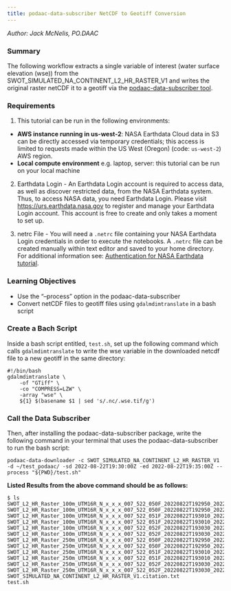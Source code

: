 ```yaml
---
title: podaac-data-subscriber NetCDF to Geotiff Conversion
---
```

*Author: Jack McNelis, PO.DAAC*

### Summary 

The following workflow extracts a single variable of interest (water surface elevation (wse)) from the SWOT_SIMULATED_NA_CONTINENT_L2_HR_RASTER_V1 and writes the original raster netCDF it to a geotiff via the [podaac-data-subscriber tool](https://github.com/podaac/data-subscriber).

### Requirements

1. This tutorial can be run in the following environments:

- **AWS instance running in us-west-2**: NASA Earthdata Cloud data in S3 can be directly accessed via temporary credentials; this access is limited to requests made within the US West (Oregon) (code: `us-west-2`) AWS region.
- **Local compute environment** e.g. laptop, server: this tutorial can be run on your local machine

2. Earthdata Login - An Earthdata Login account is required to access data, as well as discover restricted data, from the NASA Earthdata system. Thus, to access NASA data, you need Earthdata Login. Please visit [https://urs.earthdata.nasa.gov](https://urs.earthdata.nasa.gov) to register and manage your Earthdata Login account. This account is free to create and only takes a moment to set up.

3. netrc File - You will need a `.netrc` file containing your NASA Earthdata Login credentials in order to execute the notebooks. A `.netrc` file can be created manually within text editor and saved to your home directory. For additional information see: [Authentication for NASA Earthdata tutorial](https://nasa-openscapes.github.io/2021-Cloud-Workshop-AGU/tutorials/02_NASA_Earthdata_Authentication.html).

### Learning Objectives

- Use the "--process" option in the podaac-data-subscriber 
- Convert netCDF files to geotiff files using `gdalmdimtranslate` in a bash script

### Create a Bach Script

Inside a bash script entitled, `test.sh`, set up the following command which calls `gdalmdimtranslate` to write the wse variable in the downloaded netcdf file to a new geotiff in the same directory:

```
#!/bin/bash
gdalmdimtranslate \
	-of "GTiff" \
	-co "COMPRESS=LZW" \
	-array "wse" \
	${1} $(basename $1 | sed 's/.nc/.wse.tif/g')
```

### Call the Data Subscriber
Then, after installing the podaac-data-subscriber package, write the following command in your terminal that uses the podaac-data-subscriber to run the bash script:

```
podaac-data-downloader -c SWOT_SIMULATED_NA_CONTINENT_L2_HR_RASTER_V1 -d ~/test_podaac/ -sd 2022-08-22T19:30:00Z -ed 2022-08-22T19:35:00Z --process "${PWD}/test.sh"
```

**Listed Results from the above command should be as follows:**

```
$ ls
SWOT_L2_HR_Raster_100m_UTM16R_N_x_x_x_007_522_050F_20220822T192950_20220822T193011_Dx0000_01.nc
SWOT_L2_HR_Raster_100m_UTM16R_N_x_x_x_007_522_050F_20220822T192950_20220822T193011_Dx0000_01.wse.tif
SWOT_L2_HR_Raster_100m_UTM16R_N_x_x_x_007_522_051F_20220822T193010_20220822T193031_Dx0000_01.nc
SWOT_L2_HR_Raster_100m_UTM16R_N_x_x_x_007_522_051F_20220822T193010_20220822T193031_Dx0000_01.wse.tif
SWOT_L2_HR_Raster_100m_UTM16R_N_x_x_x_007_522_052F_20220822T193030_20220822T193051_Dx0000_01.nc
SWOT_L2_HR_Raster_100m_UTM16R_N_x_x_x_007_522_052F_20220822T193030_20220822T193051_Dx0000_01.wse.tif
SWOT_L2_HR_Raster_250m_UTM16R_N_x_x_x_007_522_050F_20220822T192950_20220822T193011_Dx0000_01.nc
SWOT_L2_HR_Raster_250m_UTM16R_N_x_x_x_007_522_050F_20220822T192950_20220822T193011_Dx0000_01.wse.tif
SWOT_L2_HR_Raster_250m_UTM16R_N_x_x_x_007_522_051F_20220822T193010_20220822T193031_Dx0000_01.nc
SWOT_L2_HR_Raster_250m_UTM16R_N_x_x_x_007_522_051F_20220822T193010_20220822T193031_Dx0000_01.wse.tif
SWOT_L2_HR_Raster_250m_UTM16R_N_x_x_x_007_522_052F_20220822T193030_20220822T193051_Dx0000_01.nc
SWOT_L2_HR_Raster_250m_UTM16R_N_x_x_x_007_522_052F_20220822T193030_20220822T193051_Dx0000_01.wse.tif
SWOT_SIMULATED_NA_CONTINENT_L2_HR_RASTER_V1.citation.txt
test.sh
```